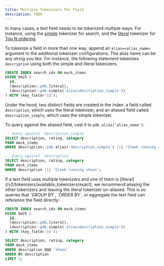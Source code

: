 ```yaml
---
title: Multiple Tokenizers Per Field
description: TODO
---
```


In many cases, a text field needs to be tokenized multiple ways. For instance, using the [simple](/v2/tokenizers/available_tokenizers/simple)
tokenizer for search, and the [literal](/v2/tokenizers/available_tokenizers/exact) tokenizer for [Top N ordering](/v2/sorting/topn).

To tokenize a field in more than one way, append an `alias=<alias_name>` argument to the additional tokenizer configurations.
The alias name can be any string you like. For instance, the following statement tokenizes `description` using both the simple and literal tokenizers.

```sql
CREATE INDEX search_idx ON mock_items
USING bm25 (
  id,
  (description::pdb.literal),
  (description::pdb.simple('alias=description_simple'))
) WITH (key_field='id');
```

Under the hood, two distinct fields are created in the index: a field called `description`, which uses the literal tokenizer,
and an aliased field called `description_simple`, which uses the simple tokenizer.

To query against the aliased field, cast it to `pdb.alias('alias_name')`:

```sql
-- Query against `description_simple`
SELECT description, rating, category
FROM mock_items
WHERE description::pdb.alias('description_simple') ||| 'Sleek running shoes';

-- Query against `description`
SELECT description, rating, category
FROM mock_items
WHERE description ||| 'Sleek running shoes';
```

<Note>
If a text field uses multiple tokenizers and one of them is [literal](/v2/tokenizers/available_tokenizers/exact), we recommend aliasing
the other tokenizers and leaving the literal tokenizer un-aliased. This is so queries that `GROUP BY`, `ORDER BY`, or aggregate the
text field can reference the field directly:

```sql
CREATE INDEX search_idx ON mock_items
USING bm25 (
  id,
  (description::pdb.literal),
  (description::pdb.simple('alias=description_simple'))
) WITH (key_field='id');

SELECT description, rating, category
FROM mock_items
WHERE description @@@ 'shoes'
ORDER BY description
LIMIT 5;
```

</Note>
